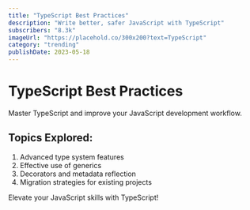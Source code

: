 ```yaml
---
title: "TypeScript Best Practices"
description: "Write better, safer JavaScript with TypeScript"
subscribers: "8.3k"
imageUrl: "https://placehold.co/300x200?text=TypeScript"
category: "trending"
publishDate: 2023-05-18
---
```


# TypeScript Best Practices

Master TypeScript and improve your JavaScript development workflow.

## Topics Explored:

1. Advanced type system features
2. Effective use of generics
3. Decorators and metadata reflection
4. Migration strategies for existing projects

Elevate your JavaScript skills with TypeScript!
